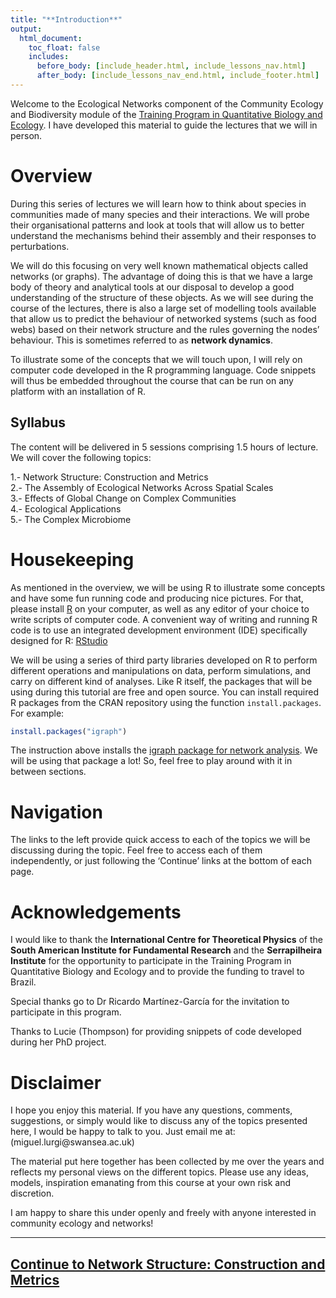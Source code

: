 ```yaml
---
title: "**Introduction**"
output:
  html_document:
    toc_float: false
    includes:
      before_body: [include_header.html, include_lessons_nav.html]
      after_body: [include_lessons_nav_end.html, include_footer.html]
---
```


Welcome to the Ecological Networks component of the Community Ecology and Biodiversity module of the [Training Program in Quantitative Biology and Ecology](https://www.ictp-saifr.org/qbioprogram/). I have developed this material to guide the lectures that we will in person. 

# Overview

During this series of lectures we will learn how to think about species in communities made of many species and their interactions. We will probe their organisational patterns and look at tools that will allow us to better understand the mechanisms behind their assembly and their responses to perturbations.

We will do this focusing on very well known mathematical objects called networks (or graphs). The advantage of doing this is that we have a large body of theory and analytical tools at our disposal to develop a good understanding of the structure of these objects. As we will see during the course of the lectures, there is also a large set of modelling tools available that allow us to predict the behaviour of networked systems (such as food webs) based on their network structure and the rules governing the nodes' behaviour. This is sometimes referred to as **network dynamics**.

To illustrate some of the concepts that we will touch upon, I will rely on computer code developed in the R programming language. Code snippets will thus be embedded throughout the course that can be run on any platform with an installation of R.

## Syllabus

The content will be delivered in 5 sessions comprising 1.5 hours of lecture. We will cover the following topics:

1.- Network Structure: Construction and Metrics \
2.- The Assembly of Ecological Networks Across Spatial Scales \
3.- Effects of Global Change on Complex Communities \
4.- Ecological Applications \
5.- The Complex Microbiome \

# Housekeeping

As mentioned in the overview, we will be using R to illustrate some concepts and have some fun running code and producing nice pictures. For that, please install [R](https://www.r-project.org/) on your computer, as well as any editor of your choice to write scripts of computer code. A convenient way of writing and running R code is to use an integrated development environment (IDE) specifically designed for R: [RStudio](https://www.rstudio.com/)

We will be using a series of third party libraries developed on R to perform different operations and manipulations on data, perform simulations, and carry on different kind of analyses. Like R itself, the packages that will be using during this tutorial are free and open source. You can install required R packages from the CRAN repository using the function `install.packages`. For example:

```r
install.packages("igraph")
```

The instruction above installs the [igraph package for network analysis](https://igraph.org/). We will be using that package a lot! So, feel free to play around with it in between sections.

# Navigation

The links to the left provide quick access to each of the topics we will be discussing during the topic. Feel free to access each of them independently, or just following the 'Continue' links at the bottom of each page.

# Acknowledgements

I would like to thank the **International Centre for Theoretical Physics** of the **South American Institute for Fundamental Research** and the **Serrapilheira Institute** for the opportunity to participate in the Training Program in Quantitative Biology and Ecology and to provide the funding to travel to Brazil.

Special thanks go to Dr Ricardo Martínez-García for the invitation to participate in this program.

Thanks to Lucie (Thompson) for providing snippets of code developed during her PhD project.

# Disclaimer

I hope you enjoy this material. If you have any questions, comments, suggestions, or simply would like to discuss any of the topics presented here, I would be happy to talk to you. Just email me at: (miguel.lurgi@swansea.ac.uk)

The material put here together has been collected by me over the years and reflects my personal views on the different topics. Please use any ideas, models, inspiration emanating from this course at your own risk and discretion.

I am happy to share this under openly and freely with anyone interested in community ecology and networks!


***
## [Continue to Network Structure: Construction and Metrics](lesson-2.html){.continue-link}
